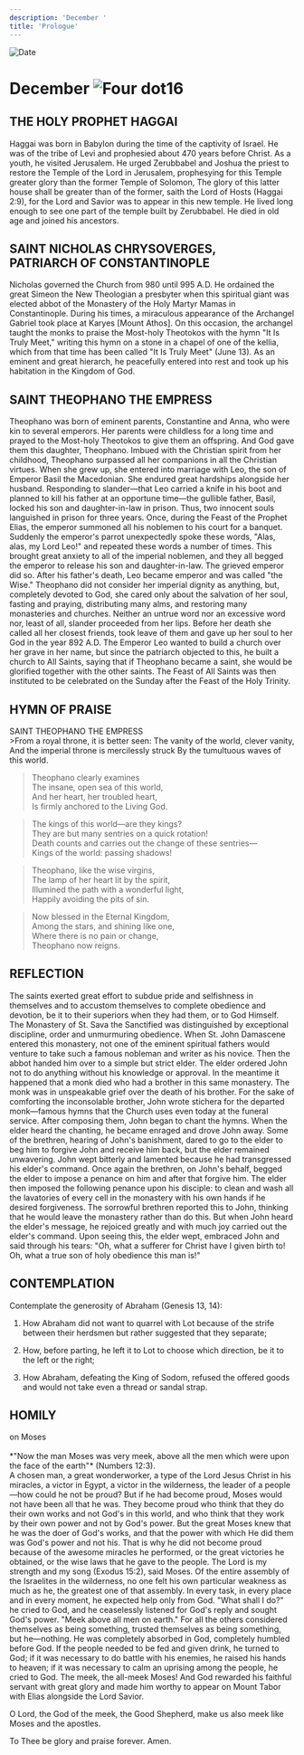 ```yaml
---
description: 'December '
title: 'Prologue'
---
```


<RunningHead />
<Image src="/title-imprint.png" height={68} width={50} alt="Date" className="title-imprint"/>

# <div id="date">December <Image className="four-dot" src="/four-dot.png" height={15} width={15} alt="Four dot" />16</div>

## THE HOLY PROPHET HAGGAI

Haggai was born in Babylon during the time of the captivity of Israel. He was of the tribe of Levi and prophesied about 470 years before Christ. As a youth, he visited Jerusalem. He urged Zerubbabel and Joshua the priest to restore the Temple of the Lord in Jerusalem, prophesying for this Temple greater glory than the former Temple of Solomon, The glory of this latter house shall be greater than of the former, saith the Lord of Hosts (Haggai 2:9), for the Lord and Savior was to appear in this new temple. He lived long enough to see one part of the temple built by Zerubbabel. He died in old age and joined his ancestors.

## SAINT NICHOLAS CHRYSOVERGES,<br />PATRIARCH OF CONSTANTINOPLE

Nicholas governed the Church from 980 until 995 A.D. He ordained the great Simeon the New Theologian a presbyter when this spiritual giant was elected abbot of the Monastery of the Holy Martyr Mamas in Constantinople. During his times, a miraculous appearance of the Archangel Gabriel took place at Karyes [Mount Athos]. On this occasion, the archangel taught the monks to praise the Most-holy Theotokos with the hymn "It Is Truly Meet," writing this hymn on a stone in a chapel of one of the kellia, which from that time has been called "It Is Truly Meet" (June 13). As an eminent and great hierarch, he peacefully entered into rest and took up his habitation in the Kingdom of God.

## SAINT THEOPHANO THE EMPRESS

Theophano was born of eminent parents, Constantine and Anna, who were kin to several emperors. Her parents were childless for a long time and prayed to the Most-holy Theotokos to give them an offspring. And God gave them this daughter, Theophano. Imbued with the Christian spirit from her childhood, Theophano surpassed all her companions in all the Christian virtues. When she grew up, she entered into marriage with Leo, the son of Emperor Basil the Macedonian. She endured great hardships alongside her husband. Responding to slander—that Leo carried a knife in his boot and planned to kill his father at an opportune time—the gullible father, Basil, locked his son and daughter-in-law in prison. Thus, two innocent souls languished in prison for three years. Once, during the Feast of the Prophet Elias, the emperor summoned all his noblemen to his court for a banquet. Suddenly the emperor's parrot unexpectedly spoke these words, "Alas, alas, my Lord Leo!" and repeated these words a number of times. This brought great anxiety to all of the imperial noblemen, and they all begged the emperor to release his son and daughter-in-law. The grieved emperor did so. After his father's death, Leo became emperor and was called "the Wise." Theophano did not consider her imperial dignity as anything, but, completely devoted to God, she cared only about the salvation of her soul, fasting and praying, distributing many alms, and restoring many monasteries and churches. Neither an untrue word nor an excessive word nor, least of all, slander proceeded from her lips. Before her death she called all her closest friends, took leave of them and gave up her soul to her God in the year 892 A.D. The Emperor Leo wanted to build a church over her grave in her name, but since the patriarch objected to this, he built a church to All Saints, saying that if Theophano became a saint, she would be glorified together with the other saints. The Feast of All Saints was then instituted to be celebrated on the Sunday after the Feast of the Holy Trinity.


## HYMN OF PRAISE
<div style={{textAlign:'center', color:'crimson', fontWeight:'bold'}}>
SAINT THEOPHANO THE EMPRESS
</div>
>From a royal throne, it is better seen:  
The vanity of the world, clever vanity,  
And the imperial throne is mercilessly struck  
By the tumultuous waves of this world.  
  
>Theophano clearly examines  
The insane, open sea of this world,   
And her heart, her troubled heart,  
Is firmly anchored to the Living God.  
  
>The kings of this world—are they kings?  
They are but many sentries on a quick rotation!  
Death counts and carries out the change of these sentries—  
Kings of the world: passing shadows!  
   
>Theophano, like the wise virgins,  
The lamp of her heart lit by the spirit,  
Illumined the path with a wonderful light,  
Happily avoiding the pits of sin.  
  
>Now blessed in the Eternal Kingdom,  
Among the stars, and shining like one,  
Where there is no pain or change,  
Theophano now reigns.  
   
 
## REFLECTION

The saints exerted great effort to subdue pride and selfishness in themselves and to accustom themselves to complete obedience and devotion, be it to their superiors when they had them, or to God Himself. The Monastery of St. Sava the Sanctified was distinguished by exceptional discipline, order and unmurmuring obedience. When St. John Damascene entered this monastery, not one of the eminent spiritual fathers would venture to take such a famous nobleman and writer as his novice. Then the abbot handed him over to a simple but strict elder. The elder ordered John not to do anything without his knowledge or approval. In the meantime it happened that a monk died who had a brother in this same monastery. The monk was in unspeakable grief over the death of his brother. For the sake of comforting the inconsolable brother, John wrote stichera for the departed monk—famous hymns that the Church uses even today at the funeral service. After composing them, John began to chant the hymns. When the elder heard the chanting, he became enraged and drove John away. Some of the brethren, hearing of John's banishment, dared to go to the elder to beg him to forgive John and receive him back, but the elder remained unwavering. John wept bitterly and lamented because he had transgressed his elder's command. Once again the brethren, on John's behalf, begged the elder to impose a penance on him and after that forgive him. The elder then imposed the following penance upon his disciple: to clean and wash all the lavatories of every cell in the monastery with his own hands if he desired forgiveness. The sorrowful brethren reported this to John, thinking that he would leave the monastery rather than do this. But when John heard the elder's message, he rejoiced greatly and with much joy carried out the elder's command. Upon seeing this, the elder wept, embraced John and said through his tears: "Oh, what a sufferer for Christ have I given birth to! Oh, what a true son of holy obedience this man is!"

## CONTEMPLATION

Contemplate the generosity of Abraham (Genesis 13, 14):

1. How Abraham did not want to quarrel with Lot because of the strife between their herdsmen but rather suggested that they separate;

2. How, before parting, he left it to Lot to choose which direction, be it to the left or the right;

3. How Abraham, defeating the King of Sodom, refused the offered goods and would not take even a thread or sandal strap.


## HOMILY
<div style={{textAlign:'center', color:'crimson', fontWeight:'bold'}}>
on Moses
</div>
<br />
<div style={{textAlign:'right'}}>
*"Now the man Moses was very meek, above all the men which were upon the face of the earth"* (Numbers 12:3).
</div>
A chosen man, a great wonderworker, a type of the Lord Jesus Christ in his miracles, a victor in Egypt, a victor in the wilderness, the leader of a people—how could he not be proud? But if he had become proud, Moses would not have been all that he was. They become proud who think that they do their own works and not God's in this world, and who think that they work by their own power and not by God's power. But the great Moses knew that he was the doer of God's works, and that the power with which He did them was God's power and not his. That is why he did not become proud because of the awesome miracles he performed, or the great victories he obtained, or the wise laws that he gave to the people. The Lord is my strength and my song (Exodus 15:2), said Moses. Of the entire assembly of the Israelites in the wilderness, no one felt his own particular weakness as much as he, the greatest one of that assembly. In every task, in every place and in every moment, he expected help only from God. "What shall I do?" he cried to God, and he ceaselessly listened for God's reply and sought God's power. "Meek above all men on earth." For all the others considered themselves as being something, trusted themselves as being something, but he—nothing. He was completely absorbed in God, completely humbled before God. If the people needed to be fed and given drink, he turned to God; if it was necessary to do battle with his enemies, he raised his hands to heaven; if it was necessary to calm an uprising among the people, he cried to God. The meek, the all-meek Moses! And God rewarded his faithful servant with great glory and made him worthy to appear on Mount Tabor with Elias alongside the Lord Savior.

O Lord, the God of the meek, the Good Shepherd, make us also meek like Moses and the apostles.

To Thee be glory and praise forever. Amen.

